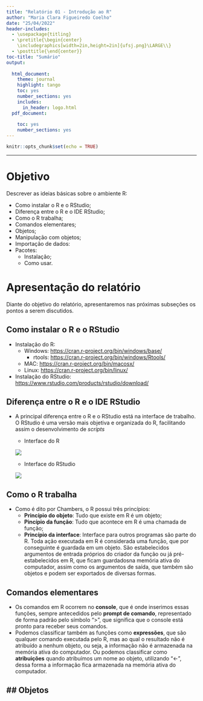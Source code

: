 ```yaml
---
title: "Relatório 01 - Introdução ao R"
author: "Maria Clara Figueiredo Coelho"
date: "25/04/2022"
header-includes:
  - \usepackage{titling}
  - \pretitle{\begin{center}
    \includegraphics[width=2in,height=2in]{ufsj.png}\LARGE\\}
  - \posttitle{\end{center}}
toc-title: "Sumário"
output:
  
  html_document:
    theme: journal
    highlight: tango
    toc: yes
    number_sections: yes
    includes:
      in_header: logo.html
  pdf_document:
    
    toc: yes
    number_sections: yes
---
```


```r
knitr::opts_chunk$set(echo = TRUE)
```
--- 

# Objetivo

Descrever as ideias básicas sobre o ambiente R:

- Como instalar o R e o RStudio;
- Diferença entre o R e o IDE RStudio;
- Como o R trabalha;
- Comandos elementares;
- Objetos;
- Manipulação com objetos;
- Importação de dados:
- Pacotes:
  - Instalação;
  - Como usar.

# Apresentação do relatório

Diante do objetivo do relatório, apresentaremos nas próximas subseções os pontos a serem discutidos.

## Como instalar o R e o RStudio
- Instalação do R:
  - Windows: <https://cran.r-project.org/bin/windows/base/>
    - rtools: <https://cran.r-project.org/bin/windows/Rtools/>
  - MAC: <https://cran.r-project.org/bin/macosx/>
  - Linux: <https://cran.r-project.org/bin/linux/>
- Instalação do RStudio: <https://www.rstudio.com/products/rstudio/download/>

## Diferença entre o R e o IDE RStudio
- A principal diferença entre o R e o RStudio está na interface de trabalho. O RStudio é uma versão mais objetiva e organizada do R, facilitando assim o desenvolvimento de *scripts*

  - Interface do R
  
  ![](promptr.png)
  - Interface do RStudio
  
  ![](ide_rstudio.png)

## Como o R trabalha
- Como é dito por Chambers, o R possui três princípios:
  - **Princípio do objeto**: Tudo que existe em R é um objeto;
  - **Pincípio da função**: Tudo que acontece em R é uma chamada de função;
  - **Princípio da interface**: Interface para outros programas são parte do R.
  Toda ação executada em R é considerada uma função, que por conseguinte é guardada em um objeto. São estabelecidos argumentos de entrada próprios do criador da função ou já pré-estabelecidos em R, que ficam guardadosna memória ativa do computador, assim como os argumentos de saída, que também são objetos e podem ser exportados de diversas formas.
  
## Comandos elementares
- Os comandos em R ocorrem no **console**, que é onde inserimos essas funções, sempre antecedidos pelo **prompt de comando**, representado de forma padrão pelo símbolo ">", que significa que o console está pronto para receber seus comandos.
- Podemos classificar também as funções como **expressões**, que são qualquer comando executada pelo R, mas ao qual o resultado não é atribuído a nenhum objeto, ou seja, a informação não é armazenada na memória ativa do computador. Ou podemos classificar como **atribuições** quando atribuímos um nome ao objeto, utilizando "<-", dessa forma a informação fica armazenada na memória ativa do computador.

## Objetos
- 

  
  


